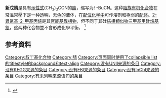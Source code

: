 {{NoteTA|
|T=新戊腈=>zh-cn:特戊腈
|1=新戊腈=>zh-cn:特戊腈
|2=叔丁基=>zh-tw:三級丁基
}}
{{Expand language|es|time=2021-04-14T00:54:09+00:00}}
{{Chembox|ImageFile=Pivalonitrile-2D-skeletal.png|ImageSize=100|ImageName=Skeletal formula of pivalonitrile|ImageFile1=Pivalonitrile-3D-balls.png|ImageSize1=100|ImageName1=Ball and stick model of pivalonitrile|ImageFile2=Pivalonitrile-sample.jpg|ImageName2=Sample of pivalonitrile in a vial|IUPACName=2,2-二甲基丙腈<ref>{{Cite web|title=Pivalonitrile - Compound Summary|url=https://pubchem.ncbi.nlm.nih.gov/summary/summary.cgi?cid=12416&loc=ec_rcs|work=PubChem Compound|publisher=National Center for Biotechnology Information|accessdate=2012-06-08|location=USA|date=2005-03-26|at=Identification}}</ref>|OtherNames={{Unbulleted list|叔丁基氰<ref>{{Cite web|title=新戊腈(叔丁基氰)光譜測量|url=https://spectrabase.com/spectrum/KdPjJaU3LJ|accessdate=2021-04-14|language=en|archive-date=2021-04-14|archive-url=https://web.archive.org/web/20210414110610/https://spectrabase.com/spectrum/KdPjJaU3LJ|dead-url=no}}</ref>|2-氰基-2-甲基丙烷|三甲基乙腈
}}|Section1={{Chembox Identifiers
| CASNo = 630-18-2
| CASNo_Ref = {{cascite|correct|CAS}}
| PubChem = 12416
| ChemSpiderID = 11909
| ChemSpiderID_Ref = {{chemspidercite|correct|chemspider}}
| EINECS = 211-133-0
| UNNumber = 3273
| Beilstein = 1361449
| SMILES = CC(C)(C)C#N
| StdInChI = 1S/C5H9N/c1-5(2,3)4-6/h1-3H3
| StdInChI_Ref = {{stdinchicite|correct|chemspider}}
| StdInChIKey = JAMNHZBIQDNHMM-UHFFFAOYSA-N
| StdInChIKey_Ref = {{stdinchicite|correct|chemspider}}
}}|Section2={{Chembox Properties
| C = 5
| H = 9
| N = 1
| Appearance = 無色液體
| Density = 752 mg mL<sup>−1</sup>
| MeltingPtC = 15
| BoilingPtC = 106
| RefractIndex = 1.3774
}}|Section3={{Chembox Thermochemistry
| DeltaHf = −39.9 kJ mol<sup>−1</sup>
| DeltaHc = −3.2146–−3.2132 MJ mol<sup>−1</sup>
| Entropy = 232.00 J K<sup>−1</sup> mol<sup>−1</sup>
| HeatCapacity = 179.37 J K<sup>−1</sup> mol<sup>−1</sup>
}}|Section4={{Chembox Hazards
| GHSPictograms = {{GHS flame}} {{GHS skull and crossbones}}
| GHSSignalWord = '''DANGER'''
| HPhrases = {{H-phrases|225|301|311|331}}
| PPhrases = {{P-phrases|210|261|280|301+310|311}}
| FlashPtC = 4
}}|Section5={{Chembox Related
| OtherFunction_label = alkanenitriles
| OtherFunction = {{Unbulleted list|[[Acetonitrile|Acetonitrile]]|[[Aminoacetonitrile|Aminoacetonitrile]]|[[Glycolonitrile|Glycolonitrile]]|[[Cyanogen|Cyanogen]]|[[Propanenitrile|Propanenitrile]]|[[Aminopropionitrile|Aminopropionitrile]]|[[Malononitrile|Malononitrile]]|[[Acetone_cyanohydrin|Acetone cyanohydrin]]|[[Butyronitrile|Butyronitrile]]|[[Succinonitrile|Succinonitrile]]|[[Tetramethylsuccinonitrile|Tetramethylsuccinonitrile]]}}
| OtherCompounds = [[DBNPA|DBNPA]]
}}}}

'''新戊腈'''是具有[[结構簡式|示性式]](CH<sub>3</sub>)<sub>3</sub>CCN的[[腈|腈]]，缩写为''t'' -BuCN。这种[[脂肪族化合物|脂族]][[有机化合物|有机化合物]]在常溫常壓下是一种透明，无色的液体，在[[配合物|配位化学中]]可作溶剂和極弱的[[配體|配体]]。[[三級-丁胩|2-異氰基-2-甲基丙烷]]是其[[同分異構#官能团异构|官能基異構物]]，但不同于其硅[[结构类似物|結構類似物]][[三甲基氰硅烷|三甲基甲硅烷基氰]]，这两种化合物並不會形成化學平衡， <ref>{{Cite journal|title=Trimethylsilyl isocyanide|last=Booth|first=M. R.|last2=Frankiss|first2=S. G.|journal=[[Chem._Commun.|Chem. Commun.]]|issue=21|doi=10.1039/C19680001347|year=1968|pages=1347–1348}}</ref>

== 参考資料 ==
{{Reflist}}
{{腈}}
{{Chem-stub}}



[[Category:叔丁基化合物|Category:叔丁基化合物]]
[[Category:腈|Category:腈]]
[[Category:页面同时使用了collapsible_list的titlestyle的background和text-align|Category:页面同时使用了collapsible list的titlestyle的background和text-align]]
[[Category:没有UNII来源的条目|Category:没有UNII来源的条目]]
[[Category:没有KEGG来源的条目|Category:没有KEGG来源的条目]]
[[Category:没有EBI来源的条目|Category:没有EBI来源的条目]]
[[Category:没有InChI来源的条目|Category:没有InChI来源的条目]]
[[Category:有未列明来源语句的条目|Category:有未列明来源语句的条目]]